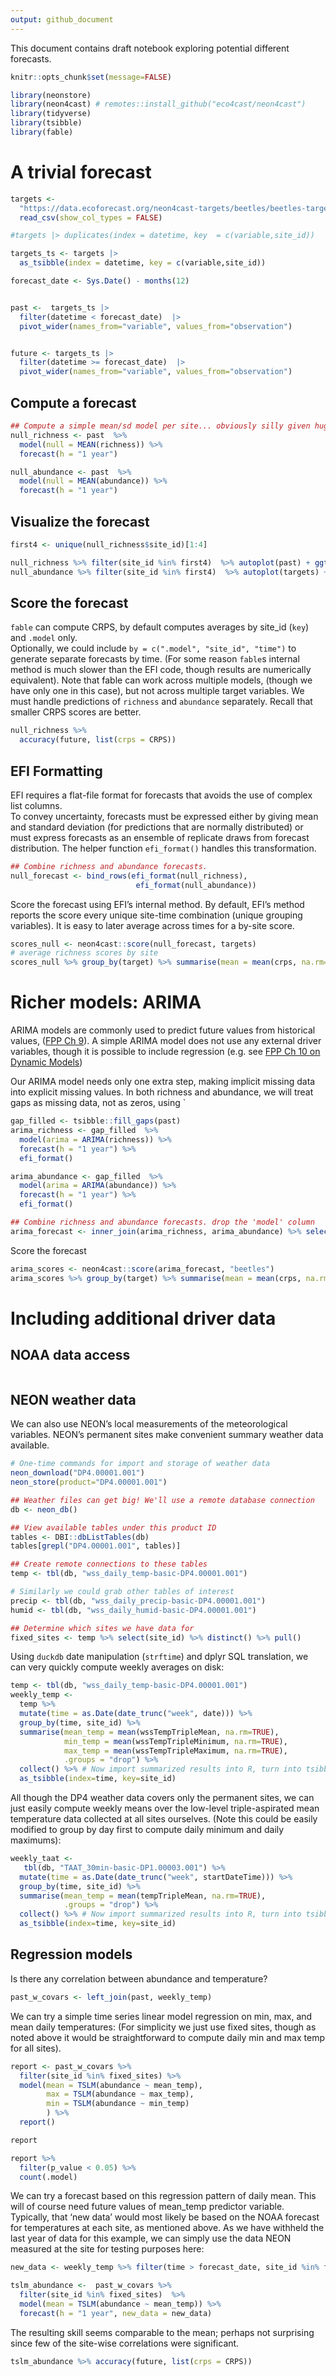 ```yaml
---
output: github_document
---
```


This document contains draft notebook exploring potential different forecasts.

```r
knitr::opts_chunk$set(message=FALSE)
```

```r
library(neonstore)
library(neon4cast) # remotes::install_github("eco4cast/neon4cast")
library(tidyverse)
library(tsibble)
library(fable)
```

# A trivial forecast


```r
targets <-
  "https://data.ecoforecast.org/neon4cast-targets/beetles/beetles-targets.csv.gz" |> 
  read_csv(show_col_types = FALSE) 

#targets |> duplicates(index = datetime, key  = c(variable,site_id))

targets_ts <- targets |> 
  as_tsibble(index = datetime, key = c(variable,site_id))
```


```r
forecast_date <- Sys.Date() - months(12)


past <-  targets_ts |>
  filter(datetime < forecast_date)  |>
  pivot_wider(names_from="variable", values_from="observation")


future <- targets_ts |>
  filter(datetime >= forecast_date)  |>
  pivot_wider(names_from="variable", values_from="observation")
```

## Compute a forecast

```r
## Compute a simple mean/sd model per site... obviously silly given huge seasonal aspect
null_richness <- past  %>% 
  model(null = MEAN(richness)) %>%
  forecast(h = "1 year")

null_abundance <- past  %>%
  model(null = MEAN(abundance)) %>%
  forecast(h = "1 year")
```


## Visualize the forecast

```r
first4 <- unique(null_richness$site_id)[1:4]

null_richness %>% filter(site_id %in% first4)  %>% autoplot(past) + ggtitle("richness")
null_abundance %>% filter(site_id %in% first4)  %>% autoplot(targets) + ggtitle("abundance")
```

## Score the forecast

`fable` can compute CRPS, by default computes averages by site_id (`key`) and `.model` only.  
Optionally, we could include `by = c(".model", "site_id", "time")` to generate separate forecasts by time. 
(For some reason `fable`s internal method is much slower than the EFI code, though results are numerically equivalent). 
Note that fable can work across multiple models, (though we have only one in this case), but not across multiple target variables.
We must handle predictions of `richness` and `abundance` separately.
Recall that smaller CRPS scores are better.
  

```r
null_richness %>%
  accuracy(future, list(crps = CRPS))
```

## EFI Formatting

EFI requires a flat-file format for forecasts that avoids the use of complex list columns.  
To convey uncertainty, forecasts must be expressed either by giving mean and standard deviation (for predictions that are normally distributed) or must express forecasts as an ensemble of replicate draws from forecast distribution.
The helper function `efi_format()` handles this transformation.

```r
## Combine richness and abundance forecasts.
null_forecast <- bind_rows(efi_format(null_richness), 
                            efi_format(null_abundance)) 
```

Score the forecast using EFI's internal method. By default, EFI's method reports the score every unique site-time combination (unique grouping variables).
It is easy to later average across times for a by-site score.

```r
scores_null <- neon4cast::score(null_forecast, targets)
# average richness scores by site
scores_null %>% group_by(target) %>% summarise(mean = mean(crps, na.rm=TRUE))
```


# Richer models: ARIMA


ARIMA models are commonly used to predict future values from historical values, ([FPP Ch 9](https://otexts.com/fpp3/arima.html)).  A simple ARIMA model does not use any external driver variables, though it is possible to include regression (e.g. see [FPP Ch 10 on Dynamic Models](https://otexts.com/fpp3/dynamic.html))


Our ARIMA model needs only one extra step, making implicit missing data into explicit missing values.  In both richness and abundance, we will treat gaps as missing data, not as zeros, using `

```r
gap_filled <- tsibble::fill_gaps(past)
arima_richness <- gap_filled  %>% 
  model(arima = ARIMA(richness)) %>%
  forecast(h = "1 year") %>%
  efi_format()

arima_abundance <- gap_filled  %>%
  model(arima = ARIMA(abundance)) %>%
  forecast(h = "1 year") %>%
  efi_format()

## Combine richness and abundance forecasts. drop the 'model' column
arima_forecast <- inner_join(arima_richness, arima_abundance) %>% select(!.model)
```
Score the forecast

```r
arima_scores <- neon4cast::score(arima_forecast, "beetles")
arima_scores %>% group_by(target) %>% summarise(mean = mean(crps, na.rm=TRUE))
```

# Including additional driver data


## NOAA data access


```r
```

## NEON weather data

We can also use NEON's local measurements of the meteorological variables.
NEON's permanent sites make convenient summary weather data available.  


```r
# One-time commands for import and storage of weather data
neon_download("DP4.00001.001")
neon_store(product="DP4.00001.001")
```


```r
## Weather files can get big! We'll use a remote database connection
db <- neon_db()

## View available tables under this product ID
tables <- DBI::dbListTables(db)
tables[grepl("DP4.00001.001", tables)]

## Create remote connections to these tables
temp <- tbl(db, "wss_daily_temp-basic-DP4.00001.001")

# Similarly we could grab other tables of interest
precip <- tbl(db, "wss_daily_precip-basic-DP4.00001.001")
humid <- tbl(db, "wss_daily_humid-basic-DP4.00001.001")

## Determine which sites we have data for
fixed_sites <- temp %>% select(site_id) %>% distinct() %>% pull()
```

Using `duckdb` date manipulation (`strftime`) and dplyr SQL translation, we can very quickly compute weekly averages on disk:

```r
temp <- tbl(db, "wss_daily_temp-basic-DP4.00001.001")
weekly_temp <- 
  temp %>% 
  mutate(time = as.Date(date_trunc("week", date))) %>% 
  group_by(time, site_id) %>% 
  summarise(mean_temp = mean(wssTempTripleMean, na.rm=TRUE),
            min_temp = mean(wssTempTripleMinimum, na.rm=TRUE),
            max_temp = mean(wssTempTripleMaximum, na.rm=TRUE),
            .groups = "drop") %>% 
  collect() %>% # Now import summarized results into R, turn into tsibble:
  as_tsibble(index=time, key=site_id)

```

All though the DP4 weather data covers only the permanent sites, we can just easily compute weekly means over the low-level triple-aspirated mean temperature data collected at all sites ourselves.  (Note this could be easily modified to group by day first to compute daily minimum and daily maximums):

```r
weekly_taat <- 
   tbl(db, "TAAT_30min-basic-DP1.00003.001") %>% 
  mutate(time = as.Date(date_trunc("week", startDateTime))) %>% 
  group_by(time, site_id) %>% 
  summarise(mean_temp = mean(tempTripleMean, na.rm=TRUE),
            .groups = "drop") %>% 
  collect() %>% # Now import summarized results into R, turn into tsibble:
  as_tsibble(index=time, key=site_id)

```


## Regression models

Is there any correlation between abundance and temperature? 


```r
past_w_covars <- left_join(past, weekly_temp)
```

We can try a simple time series linear model regression on min, max, and mean daily temperatures:
(For simplicity we just use fixed sites, though as noted above it would be straightforward to compute daily min and max temp for all sites).

```r
report <- past_w_covars %>% 
  filter(site_id %in% fixed_sites) %>% 
  model(mean = TSLM(abundance ~ mean_temp),
        max = TSLM(abundance ~ max_temp),
        min = TSLM(abundance ~ min_temp)
        ) %>%
  report()

report
```


```r
report %>% 
  filter(p_value < 0.05) %>% 
  count(.model)
```


We can try a forecast based on this regression pattern of daily mean.  This will of course need future values of mean_temp predictor variable.  Typically, that 'new data' would most likely be based on the NOAA forecast for temperatures at each site, as mentioned above.  As we have withheld the last year of data for this example, we can simply use the data NEON measured at the site for testing purposes here:

```r

new_data <- weekly_temp %>% filter(time > forecast_date, site_id %in% fixed_sites)

tslm_abundance <-  past_w_covars %>%
  filter(site_id %in% fixed_sites)  %>% 
  model(mean = TSLM(abundance ~ mean_temp)) %>%
  forecast(h = "1 year", new_data = new_data)
```

The resulting skill seems comparable to the mean; perhaps not surprising since few of the site-wise correlations were significant.

```r

tslm_abundance %>% accuracy(future, list(crps = CRPS)) 

```
